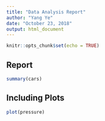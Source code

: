 ---
title: "Data Analysis Report"
author: "Yang Ye"
date: "October 23, 2018"
output: html_document
---

```{r setup, include=FALSE}
knitr::opts_chunk$set(echo = TRUE)
```

## Report
```{r cars}
summary(cars)
```

## Including Plots
```{r pressure, echo=FALSE}
plot(pressure)
```
